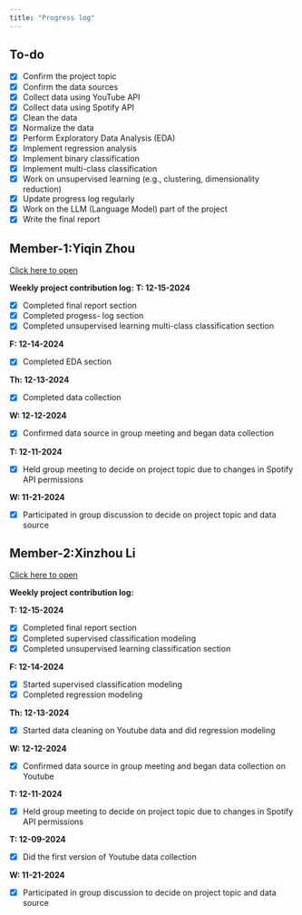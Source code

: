 ```yaml
---
title: "Progress log"
---
```

## To-do

* [x] Confirm the project topic
* [x] Confirm the data sources
* [x] Collect data using YouTube API
* [x] Collect data using Spotify API
* [x] Clean the data
* [x] Normalize the data
* [x] Perform Exploratory Data Analysis (EDA)
* [x] Implement regression analysis
* [x] Implement binary classification
* [x] Implement multi-class classification
* [x] Work on unsupervised learning (e.g., clustering, dimensionality reduction)
* [x] Update progress log regularly
* [x] Work on the LLM (Language Model) part of the project
* [x] Write the final report


## Member-1:Yiqin Zhou
[Click here to open](../technical-details/aboutme_yz.html)

**Weekly project contribution log:**
**T: 12-15-2024**

* [x] Completed final report section  
* [x] Completed progess- log section  
* [x] Completed unsupervised learning multi-class classification section  

**F: 12-14-2024**  

* [x] Completed EDA section  

**Th: 12-13-2024**  

* [x] Completed data collection  

**W: 12-12-2024**  

* [x] Confirmed data source in group meeting and began data collection  

**T: 12-11-2024**  

* [x] Held group meeting to decide on project topic due to changes in Spotify API permissions  

**W: 11-21-2024**  

* [x] Participated in group discussion to decide on project topic and data source  



## Member-2:Xinzhou Li

[Click here to open](../technical-details/aboutme_xinzhouli.html)

**Weekly project contribution log:**


**T: 12-15-2024**

* [x] Completed final report section  
* [x] Completed supervised classification modeling
* [x] Completed unsupervised learning classification section  

**F: 12-14-2024**  

* [x] Started supervised classification modeling 
* [x] Completed regression modeling 

**Th: 12-13-2024**  

* [x] Started data cleaning on Youtube data and did regression modeling 

**W: 12-12-2024**  

* [x] Confirmed data source in group meeting and began data collection on Youtube  

**T: 12-11-2024**  

* [x] Held group meeting to decide on project topic due to changes in Spotify API permissions  

**T: 12-09-2024**  

* [x] Did the first version of Youtube data collection

**W: 11-21-2024**  

* [x] Participated in group discussion to decide on project topic and data source